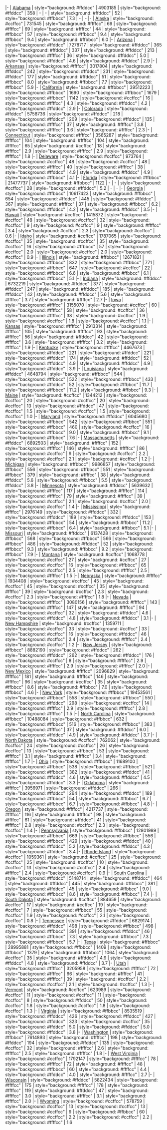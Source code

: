 |-
| [[Alabama]]
| style="background: #ffddcc" | 4903185
| style="background: #ffddcc" | 358
| -{{efn|name=Alabama-limited-data|Limited data for 2019 were available for Alabama.}}
| -{{efn|name=Alabama-limited-data}}
| style="background: #ffddcc" | 52
| style="background: #ffbbcc" | 7.3
| -{{efn|name=Alabama-limited-data}}
| -{{efn|name=Alabama-limited-data}}
|-
| [[Alaska]]
| style="background: #ccffcc" | 731545
| style="background: #ffffcc" | 69
| style="background: #ffffcc" | 69
| style="background: #ffffcc" | 44
| style="background: #ffbbcc" | 57
| style="background: #ffbbcc" | 9.4
| style="background: #ffbbcc" | 9.4
| style="background: #ffbbcc" | 6.0
|-
| [[Arizona]]
| style="background: #ffddcc" | 7278717
| style="background: #ffddcc" | 365
| style="background: #ffddcc" | 337
| style="background: #ffddcc" | 213
| style="background: #ffffcc" | 36
| style="background: #ffddcc" | 5.0
| style="background: #ffddcc" | 4.6
| style="background: #ffddcc" | 2.9
|-
| [[Arkansas]]
| style="background: #ffffcc" | 3017804
| style="background: #ffddcc" | 242
| style="background: #ffddcc" | 231
| style="background: #ffddcc" | 177
| style="background: #ffddcc" | 51
| style="background: #ffbbcc" | 8.0
| style="background: #ffbbcc" | 7.7
| style="background: #ffbbcc" | 5.9
|-
| [[California]]
| style="background: #ffbbcc" | 39512223
| style="background: #ffbbcc" | 1690
| style="background: #ffbbcc" | 1679
| style="background: #ffbbcc" | 1142
| style="background: #ccffcc" | 16
| style="background: #ffffcc" | 4.3
| style="background: #ffddcc" | 4.2
| style="background: #ffddcc" | 2.9
|-
| [[Colorado]]
| style="background: #ffddcc" | 5758736
| style="background: #ffddcc" | 218
| style="background: #ffddcc" | 209
| style="background: #ffddcc" | 135
| style="background: #ffffcc" | 37
| style="background: #ffffcc" | 3.8
| style="background: #ffffcc" | 3.6
| style="background: #ffffcc" | 2.3
|-
| [[Connecticut]]
| style="background: #ffffcc" | 3565287
| style="background: #ffffcc" | 104
| style="background: #ffffcc" | 104
| style="background: #ffffcc" | 65
| style="background: #ccffcc" | 18
| style="background: #ffffcc" | 2.9
| style="background: #ffffcc" | 2.9
| style="background: #ffffcc" | 1.8
|-
| [[Delaware]]
| style="background: #ccffcc" | 973764
| style="background: #ccffcc" | 48
| style="background: #ccffcc" | 48
| style="background: #ffffcc" | 40
| style="background: #ffffcc" | 38
| style="background: #ffddcc" | 4.9
| style="background: #ffddcc" | 4.9
| style="background: #ffbbcc" | 4.1
|-
| [[Florida]]
| style="background: #ffbbcc" | 21477737
| style="background: #ffbbcc" | 1122
| -{{efn|name=Florida-limited-data|No data available.}}
| -{{efn|name=Florida-limited-data}}
| style="background: #ccffcc" | 28
| style="background: #ffddcc" | 5.2
| -{{efn|name=Florida-limited-data}}
| -{{efn|name=Florida-limited-data}}
|-
| [[Georgia]]
| style="background: #ffbbcc" | 10617423
| style="background: #ffbbcc" | 654
| style="background: #ffddcc" | 445
| style="background: #ffddcc" | 367
| style="background: #ffffcc" | 37
| style="background: #ffbbcc" | 6.2
| style="background: #ffddcc" | 4.2
| style="background: #ffddcc" | 3.5
|-
| [[Hawaii]]
| style="background: #ccffcc" | 1415872
| style="background: #ccffcc" | 48
| style="background: #ccffcc" | 32
| style="background: #ccffcc" | 9
| style="background: #ccffcc" | 9
| style="background: #ffffcc" | 3.4
| style="background: #ccffcc" | 2.3
| style="background: #ccffcc" | 0.6
|-
| [[Idaho]]
| style="background: #ccffcc" | 1787065
| style="background: #ccffcc" | 35
| style="background: #ccffcc" | 35
| style="background: #ccffcc" | 16
| style="background: #ffbbcc" | 57
| style="background: #ccffcc" | 2.0
| style="background: #ccffcc" | 2.0
| style="background: #ccffcc" | 0.9
|-
| [[Illinois]]
| style="background: #ffbbcc" | 12671821
| style="background: #ffbbcc" | 832
| style="background: #ffbbcc" | 771{{efn|name=Illinois-limited-data|Limited supplemental homicide data were received.}}
| style="background: #ffbbcc" | 647{{efn|name=Illinois-limited-data}}
| style="background: #ccffcc" | 22
| style="background: #ffbbcc" | 6.6
| style="background: #ffbbcc" | 6.1{{efn|name=Illinois-limited-data}}
| style="background: #ffbbcc" | 5.1{{efn|name=Illinois-limited-data}}
|-
| [[Indiana]]
| style="background: #ffddcc" | 6732219
| style="background: #ffddcc" | 377
| style="background: #ffddcc" | 247
| style="background: #ffddcc" | 185
| style="background: #ffddcc" | 42
| style="background: #ffddcc" | 5.6
| style="background: #ffffcc" | 3.7
| style="background: #ffffcc" | 2.7
|-
| [[Iowa]]
| style="background: #ffffcc" | 3155070
| style="background: #ccffcc" | 60
| style="background: #ffffcc" | 58
| style="background: #ccffcc" | 36
| style="background: #ffffcc" | 38
| style="background: #ccffcc" | 1.9
| style="background: #ccffcc" | 1.8
| style="background: #ccffcc" | 1.1
|-
| [[Kansas]]
| style="background: #ffffcc" | 2913314
| style="background: #ffffcc" | 105
| style="background: #ffffcc" | 93
| style="background: #ffffcc" | 56
| style="background: #ffddcc" | 42
| style="background: #ffffcc" | 3.6
| style="background: #ffffcc" | 3.2
| style="background: #ffffcc" | 1.9
|-
| [[Kentucky]]
| style="background: #ffffcc" | 4467673
| style="background: #ffddcc" | 221
| style="background: #ffddcc" | 221
| style="background: #ffddcc" | 174
| style="background: #ffddcc" | 52
| style="background: #ffddcc" | 4.9
| style="background: #ffddcc" | 4.9
| style="background: #ffddcc" | 3.9
|-
| [[Louisiana]]
| style="background: #ffddcc" | 4648794
| style="background: #ffbbcc" | 544
| style="background: #ffbbcc" | 522
| style="background: #ffbbcc" | 433
| style="background: #ffddcc" | 52
| style="background: #ffbbcc" | 11.7
| style="background: #ffbbcc" | 11.2
| style="background: #ffbbcc" | 9.3
|-
| [[Maine]]
| style="background: #ccffcc" | 1344212
| style="background: #ccffcc" | 20
| style="background: #ccffcc" | 20
| style="background: #ccffcc" | 13
| style="background: #ffddcc" | 47
| style="background: #ccffcc" | 1.5
| style="background: #ccffcc" | 1.5
| style="background: #ccffcc" | 1.0
|-
| [[Maryland]]
| style="background: #ffddcc" | 6045680
| style="background: #ffbbcc" | 542
| style="background: #ffbbcc" | 551
| style="background: #ffbbcc" | 460
| style="background: #ccffcc" | 16
| style="background: #ffbbcc" | 9.0
| style="background: #ffbbcc" | 9.1
| style="background: #ffbbcc" | 7.6
|-
| [[Massachusetts]]
| style="background: #ffddcc" | 6892503
| style="background: #ffffcc" | 152
| style="background: #ffffcc" | 146
| style="background: #ffffcc" | 86
| style="background: #ccffcc" | 9
| style="background: #ccffcc" | 2.2
| style="background: #ccffcc" | 2.1
| style="background: #ccffcc" | 1.2
|-
| [[Michigan]]
| style="background: #ffbbcc" | 9986857
| style="background: #ffbbcc" | 556
| style="background: #ffbbcc" | 551
| style="background: #ffbbcc" | 379
| style="background: #ffffcc" | 38
| style="background: #ffddcc" | 5.6
| style="background: #ffbbcc" | 5.5
| style="background: #ffddcc" | 3.8
|-
| [[Minnesota]]
| style="background: #ffddcc" | 5639632
| style="background: #ffffcc" | 117
| style="background: #ffffcc" | 114
| style="background: #ffffcc" | 79
| style="background: #ffffcc" | 39
| style="background: #ccffcc" | 2.1
| style="background: #ccffcc" | 2.0
| style="background: #ccffcc" | 1.4
|-
| [[Mississippi]]
| style="background: #ffffcc" | 2976149
| style="background: #ffddcc" | 332
| style="background: #ffddcc" | 189
| style="background: #ffddcc" | 153
| style="background: #ffbbcc" | 54
| style="background: #ffbbcc" | 11.2
| style="background: #ffbbcc" | 6.4
| style="background: #ffbbcc" | 5.1
|-
| [[Missouri]]
| style="background: #ffddcc" | 6137428
| style="background: #ffbbcc" | 568
| style="background: #ffbbcc" | 566
| style="background: #ffbbcc" | 486
| style="background: #ffddcc" | 52
| style="background: #ffbbcc" | 9.3
| style="background: #ffbbcc" | 9.2
| style="background: #ffbbcc" | 7.9
|-
| [[Montana]]
| style="background: #ccffcc" | 1068778
| style="background: #ccffcc" | 27
| style="background: #ccffcc" | 27
| style="background: #ccffcc" | 16
| style="background: #ffbbcc" | 65
| style="background: #ccffcc" | 2.5
| style="background: #ffffcc" | 2.5
| style="background: #ffffcc" | 1.5
|-
| [[Nebraska]]
| style="background: #ffffcc" | 1934408
| style="background: #ccffcc" | 45
| style="background: #ccffcc" | 45
| style="background: #ccffcc" | 35
| style="background: #ffffcc" | 39
| style="background: #ccffcc" | 2.3
| style="background: #ccffcc" | 2.3
| style="background: #ffffcc" | 1.8
|-
| [[Nevada]]
| style="background: #ffffcc" | 3080156
| style="background: #ffffcc" | 143
| style="background: #ffffcc" | 147
| style="background: #ffffcc" | 94
| style="background: #ccffcc" | 32
| style="background: #ffddcc" | 4.6
| style="background: #ffddcc" | 4.8
| style="background: #ffddcc" | 3.1
|-
| [[New Hampshire]]
| style="background: #ccffcc" | 1359711
| style="background: #ccffcc" | 33
| style="background: #ccffcc" | 33
| style="background: #ccffcc" | 16
| style="background: #ffddcc" | 46
| style="background: #ccffcc" | 2.4
| style="background: #ffffcc" | 2.4
| style="background: #ccffcc" | 1.2
|-
| [[New Jersey]]
| style="background: #ffbbcc" | 8882190
| style="background: #ffddcc" | 262
| style="background: #ffddcc" | 262
| style="background: #ffddcc" | 176
| style="background: #ccffcc" | 8
| style="background: #ffffcc" | 2.9
| style="background: #ffffcc" | 2.9
| style="background: #ffffcc" | 2.0
|-
| [[New Mexico]]
| style="background: #ffffcc" | 2096829
| style="background: #ffffcc" | 181
| style="background: #ffffcc" | 146
| style="background: #ffffcc" | 96
| style="background: #ccffcc" | 35
| style="background: #ffbbcc" | 8.6
| style="background: #ffbbcc" | 7.0
| style="background: #ffbbcc" | 4.6
|-
| [[New York]]
| style="background: #ffbbcc" | 19453561
| style="background: #ffbbcc" | 558
| style="background: #ffbbcc" | 550
| style="background: #ffddcc" | 298
| style="background: #ccffcc" | 14
| style="background: #ffffcc" | 2.9
| style="background: #ffffcc" | 2.8
| style="background: #ffffcc" | 1.5
|-
| [[North Carolina]]
| style="background: #ffbbcc" | 10488084
| style="background: #ffbbcc" | 632
| style="background: #ffbbcc" | 516
| style="background: #ffbbcc" | 383
| style="background: #ffffcc" | 37
| style="background: #ffddcc" | 6.0
| style="background: #ffddcc" | 4.9
| style="background: #ffddcc" | 3.7
|-
| [[North Dakota]]
| style="background: #ccffcc" | 762062
| style="background: #ccffcc" | 24
| style="background: #ccffcc" | 26
| style="background: #ccffcc" | 13
| style="background: #ffbbcc" | 53
| style="background: #ffffcc" | 3.1
| style="background: #ffffcc" | 3.4
| style="background: #ffffcc" | 1.7
|-
| [[Ohio]]
| style="background: #ffbbcc" | 11689100
| style="background: #ffbbcc" | 538
| style="background: #ffbbcc" | 521
| style="background: #ffbbcc" | 382
| style="background: #ffddcc" | 41
| style="background: #ffddcc" | 4.6
| style="background: #ffddcc" | 4.5
| style="background: #ffddcc" | 3.3
|-
| [[Oklahoma]]
| style="background: #ffffcc" | 3956971
| style="background: #ffddcc" | 266
| style="background: #ffddcc" | 264
| style="background: #ffddcc" | 189
| style="background: #ffbbcc" | 54
| style="background: #ffbbcc" | 6.7
| style="background: #ffbbcc" | 6.7
| style="background: #ffbbcc" | 4.8
|-
| [[Oregon]]
| style="background: #ffffcc" | 4217737
| style="background: #ffffcc" | 116
| style="background: #ffffcc" | 98
| style="background: #ffffcc" | 61
| style="background: #ffddcc" | 41
| style="background: #ffffcc" | 2.8
| style="background: #ccffcc" | 2.3
| style="background: #ccffcc" | 1.4
|-
| [[Pennsylvania]]
| style="background: #ffbbcc" | 12801989
| style="background: #ffbbcc" | 669
| style="background: #ffbbcc" | 556
| style="background: #ffbbcc" | 429
| style="background: #ffddcc" | 40
| style="background: #ffddcc" | 5.2
| style="background: #ffddcc" | 4.3
| style="background: #ffddcc" | 3.4
|-
| [[Rhode Island]]
| style="background: #ccffcc" | 1059361
| style="background: #ccffcc" | 25
| style="background: #ccffcc" | 25
| style="background: #ccffcc" | 10
| style="background: #ccffcc" | 13
| style="background: #ccffcc" | 2.4
| style="background: #ffffcc" | 2.4
| style="background: #ccffcc" | 0.9
|-
| [[South Carolina]]
| style="background: #ffddcc" | 5148714
| style="background: #ffddcc" | 464
| style="background: #ffddcc" | 445
| style="background: #ffbbcc" | 381
| style="background: #ffddcc" | 45
| style="background: #ffbbcc" | 9.0
| style="background: #ffbbcc" | 8.6
| style="background: #ffbbcc" | 7.4
|-
| [[South Dakota]]
| style="background: #ccffcc" | 884659
| style="background: #ccffcc" | 17
| style="background: #ccffcc" | 19
| style="background: #ccffcc" | 7
| style="background: #ffbbcc" | 55
| style="background: #ccffcc" | 1.9
| style="background: #ccffcc" | 2.1
| style="background: #ccffcc" | 0.8
|-
| [[Tennessee]]
| style="background: #ffddcc" | 6829174
| style="background: #ffddcc" | 498
| style="background: #ffbbcc" | 498
| style="background: #ffbbcc" | 391
| style="background: #ffddcc" | 46
| style="background: #ffbbcc" | 7.3
| style="background: #ffbbcc" | 7.3
| style="background: #ffbbcc" | 5.7
|-
| [[Texas]]
| style="background: #ffbbcc" | 28995881
| style="background: #ffbbcc" | 1409
| style="background: #ffbbcc" | 1379
| style="background: #ffbbcc" | 1064
| style="background: #ccffcc" | 35
| style="background: #ffddcc" | 4.9
| style="background: #ffddcc" | 4.8
| style="background: #ffddcc" | 3.7
|-
| [[Utah]]
| style="background: #ffffcc" | 3205958
| style="background: #ffffcc" | 72
| style="background: #ffffcc" | 66
| style="background: #ffffcc" | 41
| style="background: #ffffcc" | 39
| style="background: #ccffcc" | 2.2
| style="background: #ccffcc" | 2.1
| style="background: #ccffcc" | 1.3
|-
| [[Vermont]]
| style="background: #ccffcc" | 623989
| style="background: #ccffcc" | 11
| style="background: #ccffcc" | 11
| style="background: #ccffcc" | 8
| style="background: #ffddcc" | 50
| style="background: #ccffcc" | 1.8
| style="background: #ccffcc" | 1.8
| style="background: #ccffcc" | 1.3
|-
| [[Virginia]]
| style="background: #ffbbcc" | 8535519
| style="background: #ffddcc" | 426
| style="background: #ffddcc" | 427
| style="background: #ffddcc" | 323
| style="background: #ccffcc" | 35
| style="background: #ffddcc" | 5.0
| style="background: #ffddcc" | 5.0
| style="background: #ffddcc" | 3.8
|-
| [[Washington]]
| style="background: #ffbbcc" | 7614893
| style="background: #ffffcc" | 198
| style="background: #ffddcc" | 194
| style="background: #ffddcc" | 135
| style="background: #ccffcc" | 32
| style="background: #ffffcc" | 2.6
| style="background: #ffffcc" | 2.5
| style="background: #ffffcc" | 1.8
|-
| [[West Virginia]]
| style="background: #ccffcc" | 1792147
| style="background: #ffffcc" | 78
| style="background: #ffffcc" | 72
| style="background: #ffffcc" | 48
| style="background: #ffbbcc" | 60
| style="background: #ffffcc" | 4.4
| style="background: #ffddcc" | 4.0
| style="background: #ffffcc" | 2.7
|-
| [[Wisconsin]]
| style="background: #ffddcc" | 5822434
| style="background: #ffffcc" | 175
| style="background: #ffffcc" | 178
| style="background: #ffffcc" | 119
| style="background: #ffddcc" | 47
| style="background: #ffffcc" | 3.0
| style="background: #ffffcc" | 3.1
| style="background: #ffffcc" | 2.0
|-
| [[Wyoming]]
| style="background: #ccffcc" | 578759
| style="background: #ccffcc" | 13
| style="background: #ccffcc" | 13
| style="background: #ccffcc" | 9
| style="background: #ffbbcc" | 60
| style="background: #ccffcc" | 2.2
| style="background: #ccffcc" | 2.2
| style="background: #ffffcc" | 1.6
